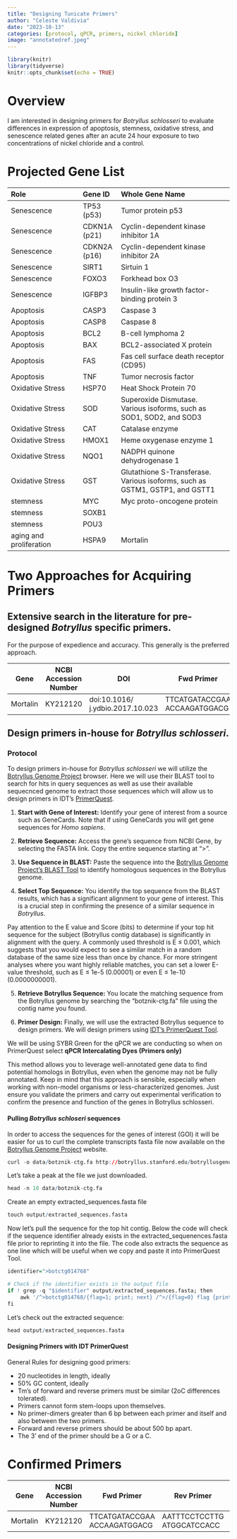 ```yaml
---
title: "Designing Tunicate Primers"
author: "Celeste Valdivia"
date: "2023-10-13"
categories: [protocol, qPCR, primers, nickel chloride]
image: "annotatedref.jpeg"
---
```

```r
library(knitr)
library(tidyverse)
knitr::opts_chunk$set(echo = TRUE)
```

# Overview

I am interested in designing primers for *Botryllus schlosseri* to evaluate differences in expression of apoptosis, stemness, oxidative stress, and senescence related genes after an acute 24 hour exposure to two concentrations of nickel chloride and a control.

# Projected Gene List
| Role                    | Gene ID      | Whole Gene Name                                                              |
|:-----------------------|:------------|:-------------------------------------|
| Senescence              | TP53 (p53)   | Tumor protein p53                                                            |
| Senescence              | CDKN1A (p21) | Cyclin-dependent kinase inhibitor 1A                                         |
| Senescence              | CDKN2A (p16) | Cyclin-dependent kinase inhibitor 2A                                         |
| Senescence              | SIRT1        | Sirtuin 1                                                                    |
| Senescence              | FOXO3        | Forkhead box O3                                                              |
| Senescence              | IGFBP3       | Insulin-like growth factor-binding protein 3                                 |
| Apoptosis               | CASP3        | Caspase 3                                                                    |
| Apoptosis               | CASP8        | Caspase 8                                                                    |
| Apoptosis               | BCL2         | B-cell lymphoma 2                                                            |
| Apoptosis               | BAX          | BCL2-associated X protein                                                    |
| Apoptosis               | FAS          | Fas cell surface death receptor (CD95)                                       |
| Apoptosis               | TNF          | Tumor necrosis factor                                                        |
| Oxidative Stress        | HSP70        | Heat Shock Protein 70                                                        |
| Oxidative Stress        | SOD          | Superoxide Dismutase. <br />Various isoforms, such as SOD1, SOD2, and SOD3         |
| Oxidative Stress        | CAT          | Catalase enzyme                                                              |
| Oxidative Stress        | HMOX1        | Heme oxygenase enzyme 1                                                      |
| Oxidative Stress        | NQO1         | NADPH quinone dehydrogenase 1                                                |
| Oxidative Stress        | GST          | Glutathione S-Transferase. <br />Various isoforms, such as GSTM1, GSTP1, and GSTT1 |
| stemness                | MYC          | Myc proto-oncogene protein                                                   |
| stemness                | SOXB1        |                                                                              |
| stemness                | POU3         |                                                                              |
| aging and proliferation | HSPA9        | Mortalin                                                                     |


# Two Approaches for Acquiring Primers

## Extensive search in the literature for pre-designed *Botryllus* specific primers.

For the purpose of expedience and accuracy. This generally is the preferred approach.

| Gene | NCBI Accession Number | DOI | Fwd Primer | Rev Primer |
|------|------------------|-----|------------|------------|
|Mortalin| KY212120 |doi:10.1016/<br />j.ydbio.2017.10.023| TTCATGATACCGAA<br />ACCAAGATGGACG | AATTTCCTCCTTG<br />ATGGCATCCACC|


## Design primers in-house for *Botryllus schlosseri*.

### Protocol

To design primers in-house for *Botryllus schlosseri* we will utilize the [Botryllus Genome Project](http://botryllus.stanford.edu/botryllusgenome/) browser. Here we will use their BLAST tool to search for hits in query sequences as well as use their available sequecnced genome to extract those sequences which will allow us to design primers in IDT's [PrimerQuest](https://www.idtdna.com/pages/tools/primerquest?utm_source=google&utm_medium=cpc&utm_campaign=00583_1a_03&utm_content=search&gclid=CjwKCAjw-KipBhBtEiwAWjgwrEjnuHGjASk4eOYOapQcZynQKdZeAHn36oT-N5doY-ITCkQ6zzQ_KxoCm6AQAvD_BwE).

1. **Start with Gene of Interest:** Identify your gene of interest from a source such as GeneCards. Note that if using GeneCards you will get gene sequences for *Homo sapiens*.

2. **Retrieve Sequence:** Access the gene's sequence from NCBI Gene, by selecting the FASTA link. Copy the entire sequence starting at ">". 

3. **Use Sequence in BLAST:** Paste the sequence into the [Botryllus Genome Project's BLAST Tool](http://botryllus.stanford.edu/botryllusgenome/blast/) to identify homologous sequences in the Botryllus genome. 

4. **Select Top Sequence:** You identify the top sequence from the BLAST results, which has a significant alignment to your gene of interest. This is a crucial step in confirming the presence of a similar sequence in *Botryllus*. 

::: callout-tip
Pay attention to the E value and Score (bits) to determine if your top hit sequence for the subject (Botryllus contig database) is significantly in alignment with the query. A commonly used threshold is E ≤ 0.001, which suggests that you would expect to see a similar match in a random database of the same size less than once by chance. For more stringent analyses where you want highly reliable matches, you can set a lower E-value threshold, such as E ≤ 1e-5 (0.00001) or even E ≤ 1e-10 (0.0000000001).

:::


5. **Retrieve Botryllus Sequence:** You locate the matching sequence from the Botryllus genome by searching the "botznik-ctg.fa" file using the contig name you found.

6. **Primer Design:** Finally, we will use the extracted Botryllus sequence to design primers. We will design primers using [IDT's PrimerQuest Tool](https://www.idtdna.com/PrimerQuest/Home/Index).

::: callout-note
We will be using SYBR Green for the qPCR we are conducting so when on PrimerQuest select **qPCR Intercalating Dyes (Primers only)**

:::

This method allows you to leverage well-annotated gene data to find potential homologs in Botryllus, even when the genome may not be fully annotated. Keep in mind that this approach is sensible, especially when working with non-model organisms or less-characterized genomes. Just ensure you validate the primers and carry out experimental verification to confirm the presence and function of the genes in Botryllus schlosseri.

#### Pulling *Botryllus schloseri* sequences

In order to access the sequences for the genes of interest (GOI) it will be easier for us to curl the complete transcripts fasta file now available on the [Botryllus Genome Project](http://botryllus.stanford.edu/botryllusgenome/) website.

```r
curl -o data/botznik-ctg.fa http://botryllus.stanford.edu/botryllusgenome/download/botznik-ctg.fa
```

Let's take a peak at the file we just downloaded.
```r
head -n 10 data/botznik-ctg.fa
```
Create an empty extracted_sequences.fasta file
```r
touch output/extracted_sequences.fasta
```


Now let's pull the sequence for the top hit contig. Below the code will check if the sequence identifier already exists in the extracted_sequenences.fasta file prior to reprinting it into the file. The code also extracts the sequence as one line which will be useful when we copy and paste it into PrimerQuest Tool. 

```r
identifier=">botctg014768"

# Check if the identifier exists in the output file
if ! grep -q "$identifier" output/extracted_sequences.fasta; then
    awk '/^>botctg014768/{flag=1; print; next} /^>/{flag=0} flag {printf "%s", $0}' data/botznik-ctg.fa >> output/extracted_sequences.fasta
fi
```

Let's check out the extracted sequence:
```r
head output/extracted_sequences.fasta
```

#### Designing Primers with IDT PrimerQuest

General Rules for designing good primers:

-   20 nucleotides in length, ideally
-   50% GC content, ideally
-   Tm’s of forward and reverse primers must be similar (2oC differences tolerated).
-   Primers cannot form stem-loops upon themselves.
-   No primer-dimers greater than 6 bp between each primer and itself and also between the two primers.
-   Forward and reverse primers should be about 500 bp apart.
-   The 3’ end of the primer should be a G or a C.


# Confirmed Primers

| Gene | NCBI Accession Number | Fwd Primer | Rev Primer |
|------|------------------|-----|------------|------------|
|Mortalin| KY212120 | TTCATGATACCGAA<br />ACCAAGATGGACG | AATTTCCTCCTTG<br />ATGGCATCCACC|
